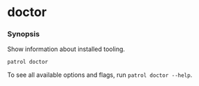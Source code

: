 # doctor

### Synopsis

Show information about installed tooling.

```
patrol doctor
```

To see all available options and flags, run `patrol doctor --help`.
